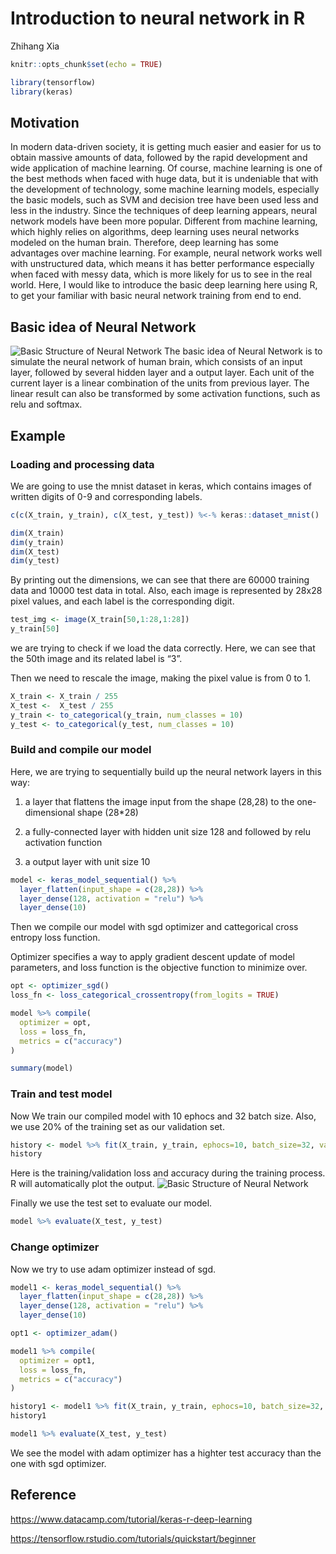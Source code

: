 # Introduction to neural network in R

Zhihang Xia

```r
knitr::opts_chunk$set(echo = TRUE)
```

```r
library(tensorflow)
library(keras)
```

## Motivation

In modern data-driven society, it is getting much easier and easier for us to obtain massive amounts of data, followed by the rapid development and wide application of machine learning. Of course, machine learning is one of the best methods when faced with huge data, but it is undeniable that with the development of technology, some machine learning models, especially the basic models, such as SVM and decision tree have been used less and less in the industry. Since the techniques of deep learning appears, neural network models have been more popular. Different from machine learning, which highly relies on algorithms, deep learning uses neural networks modeled on the human brain. Therefore, deep learning has some advantages over machine learning. For example, neural network works well with unstructured data, which means it has better performance especially when faced with messy data, which is more likely for us to see in the real world. Here, I would like to introduce the basic deep learning here using R, to get your familiar with basic neural network training from end to end.

## Basic idea of Neural Network

![Basic Structure of Neural Network](resources/r_neural_network/nn.png)
The basic idea of Neural Network is to simulate the neural network of human brain, which consists of an input layer, followed by several hidden layer and a output layer. Each unit of the current layer is a linear combination of the units from previous layer. The linear result can also be transformed by some activation functions, such as relu and softmax.

## Example

### Loading and processing data

We are going to use the mnist dataset in keras, which contains images of written digits of 0-9 and corresponding labels.

```r
c(c(X_train, y_train), c(X_test, y_test)) %<-% keras::dataset_mnist()
```

```r
dim(X_train)
dim(y_train)
dim(X_test)
dim(y_test)
```
By printing out the dimensions, we can see that there are 60000 training data and 10000 test data in total. Also, each image is represented by 28x28 pixel values, and each label is the corresponding digit.

```r
test_img <- image(X_train[50,1:28,1:28])
y_train[50]
```
we are trying to check if we load the data correctly. Here, we can see that the 50th image and its related label is "3".

Then we need to rescale the image, making the pixel value is from 0 to 1.

```r
X_train <- X_train / 255
X_test <-  X_test / 255
y_train <- to_categorical(y_train, num_classes = 10)
y_test <- to_categorical(y_test, num_classes = 10)
```


### Build and compile our model

Here, we are trying to sequentially build up the neural network layers in this way:

1. a layer that flattens the image input from the shape (28,28) to the one-dimensional shape (28*28)

2. a fully-connected layer with hidden unit size 128 and followed by relu activation function

3. a output layer with unit size 10

```r
model <- keras_model_sequential() %>%
  layer_flatten(input_shape = c(28,28)) %>%
  layer_dense(128, activation = "relu") %>%
  layer_dense(10)
```

Then we compile our model with sgd optimizer and cattegorical cross entropy loss function.

Optimizer specifies a way to apply gradient descent update of model parameters, and loss function is the objective function to minimize over.

```r
opt <- optimizer_sgd()
loss_fn <- loss_categorical_crossentropy(from_logits = TRUE)
```

```r
model %>% compile(
  optimizer = opt,
  loss = loss_fn,
  metrics = c("accuracy")
)
```

```r
summary(model)
```


### Train and test model

Now We train our compiled model with 10 ephocs and 32 batch size. Also, we use 20% of the training set as our validation set.

```r
history <- model %>% fit(X_train, y_train, ephocs=10, batch_size=32, validation_split=0.2)
history
```
Here is the training/validation loss and accuracy during the training process. R will automatically plot the output.
![Basic Structure of Neural Network](resources/r_neural_network/loss.png)

Finally we use the test set to evaluate our model.

```r
model %>% evaluate(X_test, y_test)
```

### Change optimizer

Now we try to use adam optimizer instead of sgd.

```r
model1 <- keras_model_sequential() %>%
  layer_flatten(input_shape = c(28,28)) %>%
  layer_dense(128, activation = "relu") %>%
  layer_dense(10)
```

```r
opt1 <- optimizer_adam()
```

```r
model1 %>% compile(
  optimizer = opt1,
  loss = loss_fn,
  metrics = c("accuracy")
)
```

```r
history1 <- model1 %>% fit(X_train, y_train, ephocs=10, batch_size=32, validation_split=0.2)
history1
```

```r
model1 %>% evaluate(X_test, y_test)
```

We see the model with adam optimizer has a highter test accuracy than the one with sgd optimizer.

## Reference

[https://www.datacamp.com/tutorial/keras-r-deep-learning](https://www.datacamp.com/tutorial/keras-r-deep-learning)

[https://tensorflow.rstudio.com/tutorials/quickstart/beginner](https://tensorflow.rstudio.com/tutorials/quickstart/beginner)
